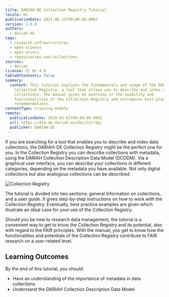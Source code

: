 ```yaml
---
title: DARIAH-DE Collection Registry Tutorial
locale: en
publicationDate: 2021-06-23T00:00:00.000Z
version: 1.0.0
authors:
  - dariah-de
tags:
  - research-infrastructures
  - open-science
  - open-access
  - repositories-and-collections
sources:
  - dariah
license: CC BY 4.0
tableOfContents: false
summary:
  content: This tutorial explains the fundamentals and usage of the DARIAH-DE
    Collection Registry, a tool that allows you to describe and index data
    collections. The manual gives an overview of the usability and
    functionalities of the Collection Registry and introduces best practice
    recommendations.
contentType: training-module
remote:
  publicationDate: 2018-01-01T00:00:00.000Z
  url: https://dfa.de.dariah.eu/doc/colreg/
  publisher: DARIAH-DE
---
```

If you are searching for a tool that enables you to describe and index data collections, the DARIAH-DE Collection Registry might be the perfect one for you. In the Collection Registry you can describe collections with metadata, using the DARIAH Collection Description Data Model (DCDDM). Via a graphical user interface, you can describe your collections in different categories, depending on the metadata you have available. Not only digital collections but also analogous collections can be described.

![Collection Registry](images/colreg1.jpg)

The tutorial is divided into two sections: general information on collections, and a user guide. It gives step-by-step instructions on how to work with the Collection Registry. Eventually, best practice examples are given which illustrate an ideal case for your use of the Collection Registry.

Should you be new to research data management, the tutorial is a convenient way to get to know the Collection Registry and its potential, also with regard to the FAIR principles. With the manual, you get to know how the functionalities and potentials of the Collection Registry contribute to FAIR research on a user-related level.

## Learning Outcomes

By the end of this tutorial, you should:

* Have an understanding of the importance of metadata in data collections
* Understand the DARIAH Collection Description Data Model

<ExternalResource title="Interested in learning more?" subtitle="Go to the DARIAH-DE Collection Registry Manual" url="https://dfa.de.dariah.eu/doc/colreg/#" />


